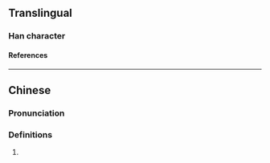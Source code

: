 {{character info/new}}
==Translingual==

===Han character===
{{Han char|rn=30|rad=口|as=10|sn=13|four=|canj=RAMW|ids=⿰口晒}}

====References====
{{Han ref|kx=0204.111|hdz=10667.071|uh=55EE}}

----

==Chinese==
{{zh-forms|alt=晒,哂}}

===Pronunciation===
{{zh-pron
|m=sài
|c=saai3
|c-t=lhai1
|cat=part}}

===Definitions===
{{zh-hanzi}}

# {{lb|zh|Cantonese}} {{n-g|[[verbal|Verbal]] [[aspect]] marker for [[full]] [[extent]].}}
#: {{zh-x|做 嗮 功課 未 呀？|Have you finished all your homework?|C}}
#: {{zh-x|今晚{maan5-1} 唔 知 點解 個個 都 冇乜 胃口，搞到 食 剩{zing6} 嗮 啲 餸。|For some reason, everyone is not hungry tonight and left all the food almost untouched.|C}}
#: {{zh-x|多謝 嗮！|Thank you very much!|C}}
#: {{zh-x|等 佢哋 走 嗮 先。|Wait until they've all gone.|C}}
#: {{zh-x|已經 喺 嗮 出便 啦。|They're already all outside.|C}}